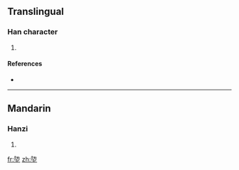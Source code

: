 ==Translingual==

===Han character===
{{Han char|rn=32|rad=土|as=07|sn=10|four=|canj=弓尸土 (NSG)}}

# {{defn|Han|sort=土07}}

====References====
* {{Han ref|kx=0229.210|dkj=05109|dj=0465.110|hdz=10442.100|uh=57C5|ud=22469}}

----

==Mandarin==

===Hanzi===
{{cmn-hanzi|pin=[[fáng]] ([[fang2]])|wg=fang<sup>2</sup>}}

# {{defn|Mandarin}}

[[fr:埅]]
[[zh:埅]]